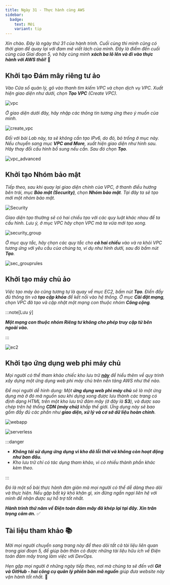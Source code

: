 ```yaml
---
title: Ngày 31 - Thực hành cùng AWS
sidebar:
  badge:
    text: Mới
    variant: tip 
---
```



_Xin chào. Đây là ngày thứ 31 của hành trình. Cuối cùng thì mình cũng có thời gian để quay lại
với đam mê viết lách của mình. Đây là điểm đến cuối cùng của Giai đoạn 5, và hãy cùng mình **xách
ba lô lên và đi vào thực hành với AWS thôi!**_ 🎒

## Khởi tạo Đám mây riêng tư ảo

_Vào Cửa sổ quản lý, gõ vào thanh tìm kiếm VPC và chọn dịch vụ VPC. Xuất hiện giao diện như dưới,
chọn **Tạo VPC** (Create VPC)._

![vpc](../../../../assets/cloud/vpc.png)  

_Ở giao diện dưới đây, hãy nhập các thông tin tương ứng theo ý muốn của mình._

![create_vpc](../../../../assets/cloud/vpc_creation.png)

_Đối với bài Lab này, ta sẽ không cần tạo IPv6, do đó, bỏ trống ở mục này. Nếu chuyển sang mục
**VPC and More**, xuất hiện giao diện như hình sau. Hãy thay đổi cấu hình bổ sung nếu cần. Sau 
đó chọn **Tạo**._

![vpc_advanced](../../../../assets/cloud/vpc_advanced.png)

## Khởi tạo Nhóm bảo mật

_Tiếp theo, sau khi quay lại giao diện chính của VPC, ở thanh điều hướng bên trái, mục 
**Bảo mật (Security)**, chọn **Nhóm bảo mật**. Tại đây ta sẽ tạo mới một nhóm bảo mật._

![Security](../../../../assets/cloud/security_group.png)

_Giao diện tạo thường sẽ có hai chiều tạo với các quy luật khác nhau để ta cấu hình. Lưu ý, ở mục
VPC hãy chọn VPC mà ta vừa mới tạo xong._

![security_group](../../../../assets/cloud/secgroup_creation.png)

_Ở mục quy tắc, hãy chọn các quy tắc cho **cả hai chiều** vào và ra khỏi VPC tương ứng với yêu cầu 
của chúng ta, ví dụ như hình dưới, sau đó bấm nút **Tạo**._

![sec_grouprules](../../../../assets/cloud/secgroup_rules.png)

## Khởi tạo máy chủ ảo

_Việc tạo máy ảo cũng tương tự là quay về mục EC2, bấm nút **Tạo**. Điền đầy đủ thông tin và 
**tạo cặp khóa** để kết nối vào hệ thống. Ở mục **Cài đặt mạng**, chọn VPC đã tạo và cập nhật
một mạng con thuộc nhóm **Công cộng**._

:::note[Lưu ý]

**_Một mạng con thuộc nhóm Riêng tư không cho phép truy cập từ bên ngoài vào._**

:::

![ec2](../../../../assets/cloud/ec2.png)

## Khởi tạo ứng dụng web phi máy chủ

_Mọi người có thể tham khảo chiếc kho lưu trữ **[này](https://bitbucket.org/19120163/graduation/)** 
để hiểu thêm về quy trình xây dựng một ứng dụng web phi máy chủ trên nền tảng AWS như thế nào._

_Để mọi người dễ hình dung: Một **ứng dụng web phi máy chủ** sẽ là một ứng dụng mà ở đó mã nguồn 
sau khi dựng xong được lưu thành các trang có định dạng HTML trên một kho lưu trữ đám mây 
(ở đây là **S3**), và được sao chép trên hệ thống **CDN (máy chủ)** khắp thế giới. Ứng dụng này 
sẽ bao gồm đầy đủ các phần như **giao diện, xử lý và cơ sở dữ liệu hoàn chỉnh**._

![webapp](../../../../assets/cloud/webapp.png)

![serverless](../../../../assets/cloud/serverless.png)

:::danger

- **_Không tái sử dụng ứng dụng vì kho đã lỗi thời và không còn hoạt động như ban đầu._** 
- _Kho lưu trữ chỉ có tác dụng tham khảo, vì có nhiều thành phần khác kèm theo._

:::

_Đó là một số bài thực hành đơn giản mà mọi người có thể dễ dàng theo dõi và thực hiện. Nếu gặp bất
kỳ khó khăn gì, xin đừng ngần ngại liên hệ với mình để nhận được sự hỗ trợ tốt nhất._

**_Hành trình thứ năm về Điện toán đám mây đã khép lại tại đây. Xin trân trọng cảm ơn._** ✅

## Tài liệu tham khảo 📚

_Mời mọi người chuyển sang trang này để theo dõi tất cả tài liệu liên quan trong giai đoạn 5, 
để giúp bản thân có được những tài liệu hữu ích về Điện toán đám mây trong làm việc với DevOps._

<LinkCard
  title="Ngày 31 - Tham khảo"
  href="../../../reference/cloud/day26"
/>

_Hẹn gặp mọi người ở những ngày tiếp theo, nơi mà chúng ta sẽ đến với **Git và GitHub - hai công 
cụ quản lý phiên bản mã nguồn** giúp đưa website này vận hành tốt nhất._ 🚀
